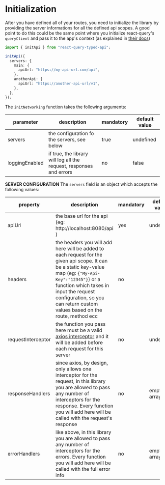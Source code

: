 # Initialization

After you have defined all of your routes, you need to initialize the library by providing the server informations for all the defined api scopes. A good point to do this could be the same point where you initialize react-query's `queryClient` and pass it to the app's context (as explained in [their docs](https://react-query.tanstack.com/quick-start))

```typescript
import { initApi } from "react-query-typed-api";

initApi({
  servers: {
    main: {
      apiUrl: "https://my-api-url.com/api",
    },
    anotherApi: {
      apiUrl: "https://another-api-url/v1",
    },
  },
});
```

The `initNetworking` function takes the following arguments:

| parameter      | description                                                         | mandatory | default value |
| -------------- | ------------------------------------------------------------------- | --------- | ------------- |
| servers        | the configuration fo the servers, see below                         | true      | undefined     |
| loggingEnabled | if true, the library will log all the request, responses and errors | no        | false         |

**SERVER CONFIGURATION**
The `servers` field is an object which accepts the following values:

| property           | description                                                                                                                                                                                                                                                                       | mandatory | default value |
| ------------------ | --------------------------------------------------------------------------------------------------------------------------------------------------------------------------------------------------------------------------------------------------------------------------------- | --------- | ------------- |
| apiUrl             | the base url for the api (eg: http://localhost:8080/api )                                                                                                                                                                                                                         | yes       | undefined     |
| headers            | the headers you will add here will be added to each request for the given api scope. It can be a static key-value map (eg: `{"My-Api-Key":"12345"}`) or a function which takes in input the request configuration, so you can return custom values based on the route, method ecc | no        |
| requestInterceptor | the function you pass here must be a valid [axios interceptor](https://axios-http.com/docs/interceptors) and it will be added before each request for this server                                                                                                                 | no        | undefined     |
| responseHandlers   | since axios, by design, only allows one interceptor for the request, in this library you are allowed to pass any number of interceptors for the response. Every function you will add here will be called with the request's response                                             | no        | empty array   |
| errorHandlers      | like above, in this library you are allowed to pass any number of interceptors for the errors. Every function you will add here will be called with the full error info                                                                                                           | no        | empty array   |

